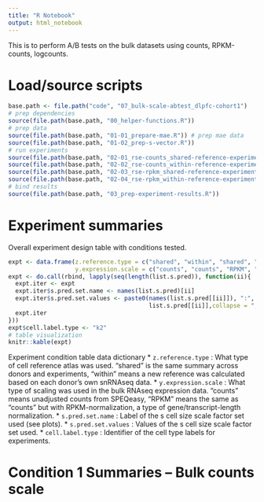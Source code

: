 ```yaml
---
title: "R Notebook"
output: html_notebook
---
```


This is to perform A/B tests on the bulk datasets using counts, RPKM-counts, logcounts.

# Load/source scripts

```r
base.path <- file.path("code", "07_bulk-scale-abtest_dlpfc-cohort1")
# prep dependencies
source(file.path(base.path, "00_helper-functions.R"))
# prep data
source(file.path(base.path, "01-01_prepare-mae.R")) # prep mae data
source(file.path(base.path, "01-02_prep-s-vector.R"))
# run experiments
source(file.path(base.path, "02-01_rse-counts_shared-reference-experiments.R"))
source(file.path(base.path, "02-02_rse-counts_within-reference-experiments.R"))
source(file.path(base.path, "02-03_rse-rpkm_shared-reference-experiments.R"))
source(file.path(base.path, "02-04_rse-rpkm_within-reference-experiments.R"))
# bind results
source(file.path(base.path, "03_prep-experiment-results.R"))
```

# Experiment summaries

Overall experiment design table with conditions tested.

```r
expt <- data.frame(z.reference.type = c("shared", "within", "shared", "within"),
                   y.expression.scale = c("counts", "counts", "RPKM", "RPKM"))
expt <- do.call(rbind, lapply(seq(length(list.s.pred)), function(ii){
  expt.iter <- expt
  expt.iter$s.pred.set.name <- names(list.s.pred)[ii]
  expt.iter$s.pred.set.values <- paste0(names(list.s.pred[[ii]]), ":", 
                                        list.s.pred[[ii]],collapse = ";")
  expt.iter
}))
expt$cell.label.type <- "k2"
# table visualization
knitr::kable(expt)
```

Experiment condition table data dictionary
* `z.reference.type` : What type of cell reference atlas was used. "shared" is the same summary across donors and experiments, "within" means a new reference was calculated based on each donor's own snRNAseq data.
* `y.expression.scale` : What type of scaling was used in the bulk RNAseq expression data. "counts" means unadjusted counts from SPEQeasy, "RPKM" means the same as "counts" but with RPKM-normalization, a type of gene/transcript-length normalization.
* `s.pred.set.name` : Label of the s cell size scale factor set used (see plots).
* `s.pred.set.values` : Values of the s cell size scale factor set used.
* `cell.label.type` : Identifier of the cell type labels for experiments.

# Condition 1 Summaries -- Bulk counts scale

```r
```
